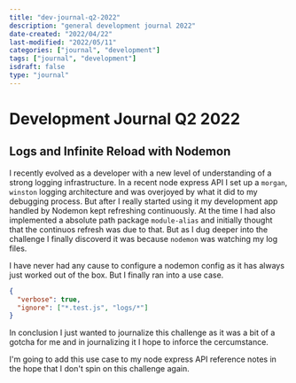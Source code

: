 ```yaml
---
title: "dev-journal-q2-2022"
description: "general development journal 2022"
date-created: "2022/04/22"
last-modified: "2022/05/11"
categories: ["journal", "development"]
tags: ["journal", "development"]
isdraft: false
type: "journal"
---
```


# Development Journal Q2 2022

## Logs and Infinite Reload with Nodemon

I recently evolved as a developer with a new level of understanding of a strong logging infrastructure. In a recent node express API I set up a `morgan`, `winston` logging architecture and was overjoyed by what it did to my debugging process. But after I really started using it my development app handled by Nodemon kept refreshing continuously. At the time I had also implemented a absolute path package `module-alias` and initially thought that the continuos refresh was due to that. But as I dug deeper into the challenge I finally discoverd it was because `nodemon` was watching my log files.

I have never had any cause to configure a nodemon config as it has always just worked out of the box. But I finally ran into a use case.

```json
{
  "verbose": true,
  "ignore": ["*.test.js", "logs/*"]
}
```

In conclusion I just wanted to journalize this challenge as it was a bit of a gotcha for me and in journalizing it I hope to inforce the cercumstance.

I'm going to add this use case to my node express API reference notes in the hope that I don't spin on this challenge again.

